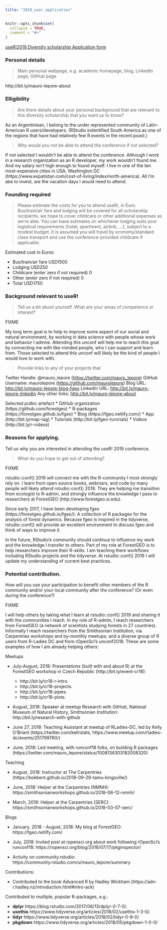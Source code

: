 ```yaml
---
title: "2019_user_application"
---
```


```r
knitr::opts_chunk$set(
  collapse = TRUE,
  comment = "#>"
)
```

[useR!2019 Diversity scholarship Application form](https://lime.nathalievilla.org/index.php/395586?lang=en)

### Personal details

> Main personal webpage, e.g. academic homepage, blog, LinkedIn page, GitHub page

http://bit.ly/mauro-lepore-about

### Elligibility

> Are there details about your personal background that are relevant to this diversity scholarship that you want us to know?

As an Argentiniean, I belong to the under represented community of Latin-American R users/developers. (RStudio indentified South America as one of the regions that have had relatively few R events in the recent poast.)

> Why would you not be able to attend the conference if not selected?

If not selected I wouldn't be able to attend the conference. Although I work in a research organization as an R developer, my work wouldn't found me. And my salary isn't high enough to found myself. I live in one of the ten most-expensive cities in USA, Washington DC (https://www.expatistan.com/cost-of-living/index/north-america). All I'm abe to invest, are the vacation days I would need to attend.

### Founding required

> Please estimate the costs for you to attend useR!, in Euro. Bus/train/air fare and lodging will be covered for all scholarship recipients, we hope to cover childcare or other additional expenses as we’re able. You can base estimates on whichever lodging suits your logistical requirements (hotel, apartment, airbnb, ...), subject to a modest budget. It is assumed you will travel by economy/standard class transport and use the conference-provided childcare if applicable.

Estimated cost in Euros:

* Bus/train/air fare USD1500
* Lodging USD250
* Childcare (enter zero if not required) 0
* Other (enter zero if not required) 0
* Total USD1750

### Background relevant to useR!

> Tell us a bit about yourself. What are your areas of competence or interest? 

FIXME

My long term goal is to help to improve some aspect of our social and natural environment, by working in data science with people whose work and behavior I admire. Attending this unconf will help me to reach this goal by connecting me with like-minded people, who I can support and learn from. Those selected to attend this unconf will likely be the kind of people I would love to work with. 

> Provide links to any of your projects that

Twitter Handle: \@mauro_lepore (<https://twitter.com/mauro_lepore>)
GitHub Username: maurolepore (<https://github.com/maurolepore>)
Blog URL: <http://bit.ly/mauro-lepore-blog-fgeo>
LinkedIn URL: <http://bit.ly/mauro-lepore-linkedin>
Any other links: <http://bit.ly/mauro-lepore-about>

Selected pulbic artefact
* GitHub organization (https://github.com/forestgeo)
* R-packages (https://forestgeo.github.io/fgeo)
* Blog (https://fgeo.netlify.com/)
* App (http://bit.ly/map-tag)
* Tutorials (http://bit.ly/fgeo-turorials)
* Videos (http://bit.ly/r-videos)

### Reasons for applying.

Tell us why you are interested in attending the useR! 2019 conference.

>  What do you hope to get out of attending?

FIXME

rstudio::conf() 2019 will connect me with the R-community I most strongly rely on. I learn from open source books, webinars, and code by many people will likely attend rstudio::conf() 2019. They are helping me transition from ecologist to R-admin, and strongly influence the knowledge I pass to researchers at ForestGEO (http://www.forestgeo.si.edu).

Since early 2017, I have been developing fgeo (https://forestgeo.github.io/fgeo/): A collection of R packages for the analysis of forest dynamics. Because fgeo is inspired in the tidyverse, rstudio::conf() will provide an excellent environment to discuss fgeo and think of ways to improve it.

In the future, RStudio's community should continue to influence my work and the knowledge I transfer to others. Part of my role at ForestGEO is to help researchers improve their R-skills. I am teaching them workflows including RStudio projects and the tidyverse. At rstudio::conf() 2019 I will update my understanding of current best practices.

### Potential contribution.

How will you use your participation to benefit other members of the R community and/or your local community after the conference? (Or even during the conference?)

FIXME

I will help others by taking what I learn at rstudio::conf() 2019 and sharing it with the communities I reach. In my role of R-admin, I reach researchers from ForestGEO (a network of scientists studying forests in 27 countries). Informally I reach researchers from the Smithsonian Institution, via Carpentries workshops and by-monthly meetups; and a diverse group of R users from R-Ladies DC and from rOpenSci's unconf2018. These are some examples of how I am already helping others:

Meetups

* July-August, 2018: Presentations (built with and about R) at the ForestGEO workshop in Czech Republic (http://bit.ly/event-cr18):
    * http://bit.ly/cr18-r-intro.
    * http://bit.ly/cr18-projects.
    * http://bit.ly/cr18-pipes.
    * http://bit.ly/cr18-plots.

* August, 2018: Speaker at meetup Research with GitHub, National Museum of Natural History, Smithsonian Institution: http://bit.ly/research-with-github  

* June 27, 2018: Teaching Assistant at meetup of RLadies-DC, led by Kelly O'Briant (https://twitter.com/kellrstats, https://www.meetup.com/rladies-dc/events/251799760/)

* June, 2018: Led meeting, with runconf18 folks, on building R packages (https://twitter.com/mauro_lepore/status/1008136303182008320)

Teaching

* August, 2018: Instructor at The Carpentries (https://kokbent.github.io/2018-09-29-tamu-kingsville/)

* June, 2018: Helper at the Carpentries (NMNH): https://smithsonianworkshops.github.io/2018-06-12-nmnh/

* March, 2018: Helper at the Carpentries (SERC): https://smithsonianworkshops.github.io/2018-03-07-serc/



Blogs

* January, 2018 - August, 2018: My blog at ForestGEO: https://fgeo.netlify.com/

* July, 2018: Invited post at ropensci.org about work following rOpenSci's runconf18: https://ropensci.org/blog/2018/07/17/pkginspector/

* Activity on community.rstudio: https://community.rstudio.com/u/mauro_lepore/summary



Contributions:

* Contributed to the book Advanced R by Hadley Wickham (https://adv-r.hadley.nz/introduction.html#intro-ack)

Contributed to multiple, popular R-packages, e.g.:

* __dplyr__ https://blog.rstudio.com/2017/06/13/dplyr-0-7-0/.
* __usethis__ https://www.tidyverse.org/articles/2018/02/usethis-1-3-0/.
* __tidyr__ https://www.tidyverse.org/articles/2018/02/tidyr-0-8-0/
* __pkgdown__ https://www.tidyverse.org/articles/2018/05/pkgdown-1-0-0/

